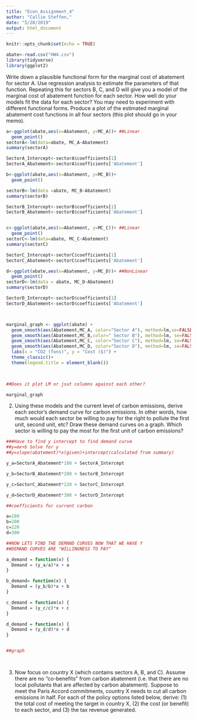 ```yaml
---
title: "Econ_Assignment_4"
author: "Callie Steffen,"
date: "5/28/2019"
output: html_document
---
```


```r
knitr::opts_chunk$set(echo = TRUE)
```

```r
abate<-read.csv("HW4.csv")
library(tidyverse)
library(ggplot2)

```
Write down a plausible functional form for the marginal cost of abatement for sector A. Use regression analysis to estimate the parameters of that function. Repeating this for sectors B, C, and D will give you a model of the marginal cost of abatement function for each sector. How well do your models fit the data for each sector? You may need to experiment with different functional forms. Produce a plot of the estimated marginal abatement cost functions in all four sectors (this plot should go in your memo).


```r
a<-ggplot(abate,aes(x=Abatement, y=MC_A))+ ##Linear
  geom_point()
sectorA<-lm(data=abate, MC_A~Abatement)
summary(sectorA)

SectorA_Intercept<-sectorA$coefficients[1]
SectorA_Abatement<-sectorA$coefficients['Abatement']

b<-ggplot(abate,aes(x=Abatement, y=MC_B))+ 
  geom_point()

sectorB<-lm(data =abate, MC_B~Abatement)
summary(sectorB)

SectorB_Intercept<-sectorB$coefficients[1]
SectorB_Abatement<-sectorB$coefficients['Abatement']


c<-ggplot(abate,aes(x=Abatement, y=MC_C))+ ##Linear
  geom_point()
sectorC<-lm(data=abate, MC_C~Abatement)
summary(sectorC)

SectorC_Intercept<-sectorC$coefficients[1]
SectorC_Abatement<-sectorC$coefficients['Abatement']

d<-ggplot(abate,aes(x=Abatement, y=MC_D))+ ##NonLinear
  geom_point()
sectorD<-lm(data = abate, MC_D~Abatement)
summary(sectorD)

SectorD_Intercept<-sectorD$coefficients[1]
SectorD_Abatement<-sectorD$coefficients['Abatement']



marginal_graph <- ggplot(abate) +
  geom_smooth(aes(Abatement,MC_A, color="Sector A"), method=lm,se=FALSE) +
  geom_smooth(aes(Abatement,MC_B,color=" Sector B"), method=lm, se=FALSE) +
  geom_smooth(aes(Abatement,MC_C, color="Sector C"), method=lm, se=FALSE) +
  geom_smooth(aes(Abatement,MC_D, color="Sector D"), method=lm, se=FALSE) +
  labs(x = "CO2 (Tons)", y = "Cost ($)") +
  theme_classic()+
  theme(legend.title = element_blank())
  


##Does it plot LM or jsut columns against each other?

marginal_graph

```


2. Using these models and the current level of carbon emissions, derive each sector’s demand curve for carbon emissions. In other words, how much would each sector be willing to pay for the right to pollute the first unit, second unit, etc? Draw these demand curves on a graph. Which sector is willing to pay the most for the first unit of carbon emissions?

```r


###Have to find y intercept to find demand curve
##y=mx+b Solve for y
##y=slope(abatement)*x(given)+intercept(calculated from summary)

y_a=SectorA_Abatement*180 + SectorA_Intercept

y_b=SectorB_Abatement*200 + SectorB_Intercept

y_c=SectorC_Abatement*220 + SectorC_Intercept

y_d=SectorD_Abatement*300 + SectorD_Intercept

##coefficients for current carbon

a=180
b=200
c=220
d=300

##NOW LETS FIND THE DEMAND CURVES NOW THAT WE HAVE Y
##DEMAND CURVES ARE "WILLINGNESS TO PAY"

a_demand = function(x) {
  Demand = (y_a/a)*x + a
}

b_demand= function(x) {
  Demand = (y_b/b)*x + b
}

c_demand = function(x) {
  Demand = (y_c/c)*x + c
}

d_demand = function(x) {
  Demand = (y_d/d)*x + d
}


##graph




```


3. Now focus on country X (which contains sectors A, B, and C). Assume there are no “co-benefits” from carbon abatement (i.e. that there are no local pollutants that are affected by carbon abatement). Suppose to meet the Paris Accord commitments, country X needs to cut all carbon emissions in half. For each of the policy options listed below, derive: (1) the total cost of meeting the target in country X, (2) the cost (or benefit) to each sector, and (3) the tax revenue generated.
```r

```
